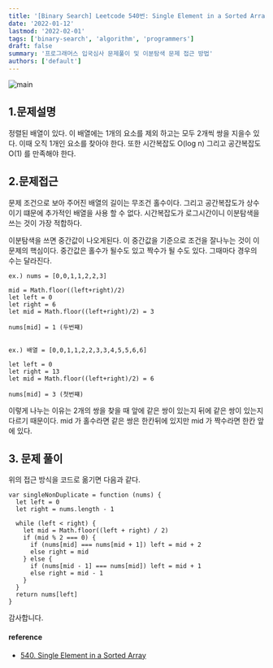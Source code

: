 ```yaml
---
title: '[Binary Search] Leetcode 540번: Single Element in a Sorted Array'
date: '2022-01-12'
lastmod: '2022-02-01'
tags: ['binary-search', 'algorithm', 'programmers']
draft: false
summary: '프로그래머스 입국심사 문제풀이 및 이분탐색 문제 접근 방법'
authors: ['default']
---
```


![main](/static/programmers/cover.jpg)

## 1.문제설명

정렬된 배열이 있다. 이 배열에는 1개의 요소를 제외 하고는 모두 2개씩 쌍을 지을수 있다. 이때 오직 1개인 요소를 찾아야 한다.
또한 시간복잡도 O(log n) 그리고 공간복잡도 O(1) 를 만족해야 한다.

## 2.문제접근

문제 조건으로 보아 주어진 배열의 길이는 무조건 홀수이다. 그리고 공간복잡도가 상수이기 떄문에 추가적인 배열을 사용 할 수 없다.
시간복잡도가 로그시간이니 이분탐색을 쓰는 것이 가장 적합하다.

이분탐색을 쓰면 중간값이 나오게된다. 이 중간값을 기준으로 조건을 잘나누는 것이 이문제의 핵심이다. 중간값은 홀수가 될수도 있고 짝수가 될 수도 있다. 그때마다 경우의 수는 달라진다.

```tsx
ex.) nums = [0,0,1,1,2,2,3]

mid = Math.floor((left+right)/2)
let left = 0
let right = 6
let mid = Math.floor((left+right)/2) = 3

nums[mid] = 1 (두번쨰)


ex.) 배열 = [0,0,1,1,2,2,3,3,4,5,5,6,6]

let left = 0
let right = 13
let mid = Math.floor((left+right)/2) = 6

nums[mid] = 3 (첫번쨰)

```

이렇게 나누는 이유는 2개의 쌍을 찾을 때 앞에 같은 쌍이 있는지 뒤에 같은 쌍이 있는지 다르기 때문이다.
mid 가 홀수라면 같은 쌍은 한칸뒤에 있지만 mid 가 짝수라면 한칸 앞에 있다.

## 3. 문제 풀이

위의 접근 방식을 코드로 옮기면 다음과 같다.

```tsx
var singleNonDuplicate = function (nums) {
  let left = 0
  let right = nums.length - 1

  while (left < right) {
    let mid = Math.floor((left + right) / 2)
    if (mid % 2 === 0) {
      if (nums[mid] === nums[mid + 1]) left = mid + 2
      else right = mid
    } else {
      if (nums[mid - 1] === nums[mid]) left = mid + 1
      else right = mid - 1
    }
  }
  return nums[left]
}
```

감사합니다.

#### reference

- [540. Single Element in a Sorted Array](https://leetcode.com/problems/single-element-in-a-sorted-array/)
